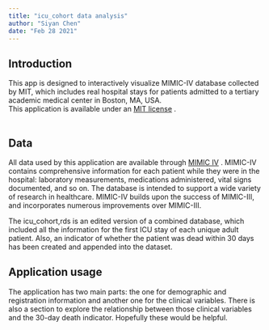 ```yaml
---
title: "icu_cohort data analysis"
author: "Siyan Chen"
date: "Feb 28 2021"
---
```


## Introduction
This app is designed to interactively visualize MIMIC-IV database collected by MIT, which includes real hospital stays for patients admitted to a tertiary academic medical center in Boston, MA, USA.   
This application is available under an [MIT license](https://github.com/utah-dwq/LakeProfileDashboard/blob/master/LICENSE) .  
<br>

## Data
All data used by this application are available through [MIMIC IV](https://mimic-iv.mit.edu/docs/datasets/) .
MIMIC-IV contains comprehensive information for each patient while they were in the hospital: laboratory measurements, medications administered, vital signs documented, and so on. The database is intended to support a wide variety of research in healthcare. MIMIC-IV builds upon the success of MIMIC-III, and incorporates numerous improvements over MIMIC-III.

The icu_cohort,rds is an edited version of a combined database, which included all the information for the first ICU stay of each unique adult patient. Also, an indicator of whether the patient was dead within 30 days has been created and appended into the dataset.

## Application usage
The application has two main parts: the one for demographic and registration information and another one for the clinical variables. There is also a section to explore the relationship between those clinical variables and the 30-day death indicator. Hopefully these would be helpful.

<br>